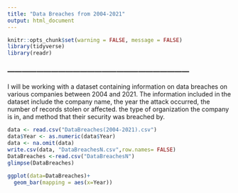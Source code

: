 ```yaml
---
title: "Data Breaches from 2004-2021"
output: html_document
---
```




```r
knitr::opts_chunk$set(warning = FALSE, message = FALSE)
library(tidyverse)
library(readr)

```

### ---------------------------------------------------------------------------

I will be working with a dataset containing information on data breaches on various companies between 2004 and 2021. The information included in the dataset include the company name, the year the attack occurred, the number of records stolen or affected. the type of organization the company is in, and method that their security was breached by. 

```r
data <- read.csv("DataBreaches(2004-2021).csv")
data$Year <- as.numeric(data$Year)
data <- na.omit(data)
write.csv(data, "DataBreachesN.csv",row.names= FALSE)
DataBreaches <-read.csv("DataBreachesN")
glimpse(DataBreaches)
```

```r
ggplot(data=DataBreaches)+
  geom_bar(mapping = aes(x=Year))
```


```r




```

























